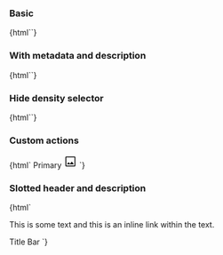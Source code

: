 
<Meta title="Web Components/Title Bar" component="ic-title-bar" />

<Description markdown={readme} />

### Basic

<Canvas>
  <Story name="Basic">{html`<ic-title-bar
    heading="Title Bar"
  ></ic-title-bar>`}</Story>
</Canvas>

### With metadata and description

<Canvas>
  <Story name="With metadata and description">
    {html`<ic-title-bar
      heading="Title Bar"
      metadata="128 items | 32gb | Updated: 01/02/03"
      description="Data table description that describes the purpose of the table."
    ></ic-title-bar>`}
  </Story>
</Canvas>

### Hide density selector

<Canvas>
  <Story name="Hide density selector">
    {html`<ic-title-bar
      hide-density-select="true"
      heading="Title Bar"
      metadata="128 items | 32gb | Updated: 01/02/03"
      description="Data table description that describes the purpose of the table."
    ></ic-title-bar>`}
  </Story>
</Canvas>

### Custom actions

<Canvas>
  <Story name="Custom actions">
    {html`<ic-title-bar
      heading="Title Bar"
      metadata="128 items | 32gb | Updated: 01/02/03"
      description="Data table description that describes the purpose of the table."
    >
      <ic-button slot="primary-action" size="small">Primary</ic-button>
      <ic-button slot="custom-actions" variant="icon" aria-label="Icon Button">
        <svg
          xmlns="http://www.w3.org/2000/svg"
          height="24"
          viewBox="0 -960 960 960"
          width="24"
        >
          <path
            d="M180-120q-24 0-42-18t-18-42v-600q0-24 18-42t42-18h600q24 0 42 18t18 42v600q0 24-18 42t-42 18H180Zm0-60h600v-600H180v600Zm56-97h489L578-473 446-302l-93-127-117 152Zm-56 97v-600 600Z"
          />
        </svg>
      </ic-button>
    </ic-title-bar>`}
  </Story>
</Canvas>

### Slotted header and description

<Canvas>
  <Story name="Slotted header and description">
    {html`<ic-title-bar hide-density-select="true">
      <ic-typography slot="description" variant="body">
        <p>
          This is some text and
          <ic-link href="/" inline="">this is an inline link</ic-link> within
          the text.
        </p>
      </ic-typography>
      <ic-typography slot="heading" variant="h3">
        <ic-link href="/" inline="">Title Bar</ic-link>
      </ic-typography>
    </ic-title-bar>`}
  </Story>
</Canvas>
